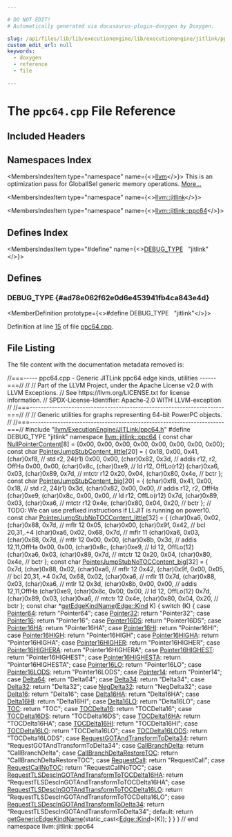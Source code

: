 ```yaml
---

# DO NOT EDIT!
# Automatically generated via docusaurus-plugin-doxygen by Doxygen.

slug: /api/files/lib/lib/executionengine/lib/executionengine/jitlink/ppc64-cpp
custom_edit_url: null
keywords:
  - doxygen
  - reference
  - file

---
```





# The `ppc64.cpp` File Reference

<DoxygenPage pluginConfig={pluginConfig}>



## Included Headers

<IncludesList>
<IncludesListItem
  filePath="llvm/ExecutionEngine/JITLink/ppc64.h"
  permalink="/docs/api/files/include/include/llvm/include/llvm/executionengine/include/llvm/executionengine/jitlink/ppc64-h"
  isLocal="true" />
</IncludesList>

## Namespaces Index

<MembersIndex>

<MembersIndexItem
  type="namespace"
  name={<><a href="/docs/api/namespaces/llvm">llvm</a></>}>
This is an optimization pass for GlobalISel generic memory operations. <a href="/docs/api/namespaces/llvm/#details">More...</a>
</MembersIndexItem>

<MembersIndexItem
  type="namespace"
  name={<><a href="/docs/api/namespaces/llvm/jitlink">llvm::jitlink</a></>}>
</MembersIndexItem>

<MembersIndexItem
  type="namespace"
  name={<><a href="/docs/api/namespaces/llvm/jitlink/ppc64">llvm::jitlink::ppc64</a></>}>
</MembersIndexItem>

</MembersIndex>

## Defines Index

<MembersIndex>

<MembersIndexItem
  type="#define"
  name={<><a href="#ad78e062f62e0d6e453941fb4ca843e4d">DEBUG&#95;TYPE</a>&nbsp;&nbsp;&nbsp;&quot;jitlink&quot;</>}>
</MembersIndexItem>

</MembersIndex>


<SectionDefinition>

## Defines

### DEBUG&#95;TYPE {#ad78e062f62e0d6e453941fb4ca843e4d}

<MemberDefinition
  prototype={<>#define DEBUG&#95;TYPE&nbsp;&nbsp;&nbsp;&quot;jitlink&quot;</>}>

Definition at line <a href="#l00015">15</a> of file <a href="/docs/api/files/lib/lib/executionengine/lib/executionengine/jitlink/ppc64-cpp">ppc64.cpp</a>.
</MemberDefinition>

</SectionDefinition>

## File Listing

The file content with the documentation metadata removed is:

<ProgramListing>

<Link id="l00001" /><CodeLine lineNumber="1"><Highlight kind="comment">//===----- ppc64.cpp - Generic JITLink ppc64 edge kinds, utilities ------===//</Highlight><Highlight kind="normal"></Highlight></CodeLine>
<Link id="l00002" /><CodeLine lineNumber="2"><Highlight kind="normal"></Highlight><Highlight kind="comment">//</Highlight><Highlight kind="normal"></Highlight></CodeLine>
<Link id="l00003" /><CodeLine lineNumber="3"><Highlight kind="normal"></Highlight><Highlight kind="comment">// Part of the LLVM Project, under the Apache License v2.0 with LLVM Exceptions.</Highlight><Highlight kind="normal"></Highlight></CodeLine>
<Link id="l00004" /><CodeLine lineNumber="4"><Highlight kind="normal"></Highlight><Highlight kind="comment">// See https://llvm.org/LICENSE.txt for license information.</Highlight><Highlight kind="normal"></Highlight></CodeLine>
<Link id="l00005" /><CodeLine lineNumber="5"><Highlight kind="normal"></Highlight><Highlight kind="comment">// SPDX-License-Identifier: Apache-2.0 WITH LLVM-exception</Highlight><Highlight kind="normal"></Highlight></CodeLine>
<Link id="l00006" /><CodeLine lineNumber="6"><Highlight kind="normal"></Highlight><Highlight kind="comment">//</Highlight><Highlight kind="normal"></Highlight></CodeLine>
<Link id="l00007" /><CodeLine lineNumber="7"><Highlight kind="normal"></Highlight><Highlight kind="comment">//===----------------------------------------------------------------------===//</Highlight><Highlight kind="normal"></Highlight></CodeLine>
<Link id="l00008" /><CodeLine lineNumber="8"><Highlight kind="normal"></Highlight><Highlight kind="comment">//</Highlight><Highlight kind="normal"></Highlight></CodeLine>
<Link id="l00009" /><CodeLine lineNumber="9"><Highlight kind="normal"></Highlight><Highlight kind="comment">// Generic utilities for graphs representing 64-bit PowerPC objects.</Highlight><Highlight kind="normal"></Highlight></CodeLine>
<Link id="l00010" /><CodeLine lineNumber="10"><Highlight kind="normal"></Highlight><Highlight kind="comment">//</Highlight><Highlight kind="normal"></Highlight></CodeLine>
<Link id="l00011" /><CodeLine lineNumber="11"><Highlight kind="normal"></Highlight><Highlight kind="comment">//===----------------------------------------------------------------------===//</Highlight><Highlight kind="normal"></Highlight></CodeLine>
<Link id="l00012" /><CodeLine lineNumber="12"><Highlight kind="normal"></Highlight></CodeLine>
<Link id="l00013" /><CodeLine lineNumber="13"><Highlight kind="normal"></Highlight><Highlight kind="preprocessor">#include &quot;<a href="/docs/api/files/include/include/llvm/include/llvm/executionengine/include/llvm/executionengine/jitlink/ppc64-h">llvm/ExecutionEngine/JITLink/ppc64.h</a>&quot;</Highlight><Highlight kind="normal"></Highlight></CodeLine>
<Link id="l00014" /><CodeLine lineNumber="14"><Highlight kind="normal"></Highlight></CodeLine>
<Link id="l00015" /><CodeLine lineNumber="15" lineLink="#ad78e062f62e0d6e453941fb4ca843e4d"><Highlight kind="normal"></Highlight><Highlight kind="preprocessor">#define DEBUG&#95;TYPE &quot;jitlink&quot;</Highlight><Highlight kind="normal"></Highlight></CodeLine>
<Link id="l00016" /><CodeLine lineNumber="16"><Highlight kind="normal"></Highlight></CodeLine>
<Link id="l00017" /><CodeLine lineNumber="17"><Highlight kind="normal"></Highlight><Highlight kind="keyword">namespace </Highlight><Highlight kind="normal"><a href="/docs/api/namespaces/llvm/jitlink/ppc64">llvm::jitlink::ppc64</a> &#123;</Highlight></CodeLine>
<Link id="l00018" /><CodeLine lineNumber="18"><Highlight kind="normal"></Highlight></CodeLine>
<Link id="l00019" /><CodeLine lineNumber="19" lineLink="/docs/api/namespaces/llvm/jitlink/ppc64/#a91d013b0f3408b60743d2745805183a2"><Highlight kind="normal"></Highlight><Highlight kind="keyword">const</Highlight><Highlight kind="normal"> </Highlight><Highlight kind="keywordtype">char</Highlight><Highlight kind="normal"> <a href="/docs/api/namespaces/llvm/jitlink/ppc64/#a91d013b0f3408b60743d2745805183a2">NullPointerContent</a>&#91;8&#93; = &#123;0x00, 0x00, 0x00, 0x00,</Highlight></CodeLine>
<Link id="l00020" /><CodeLine lineNumber="20"><Highlight kind="normal">                                    0x00, 0x00, 0x00, 0x00&#125;;</Highlight></CodeLine>
<Link id="l00021" /><CodeLine lineNumber="21"><Highlight kind="normal"></Highlight></CodeLine>
<Link id="l00022" /><CodeLine lineNumber="22" lineLink="/docs/api/namespaces/llvm/jitlink/ppc64/#a65c9344825e3374055c1aa2c37a9d215"><Highlight kind="normal"></Highlight><Highlight kind="keyword">const</Highlight><Highlight kind="normal"> </Highlight><Highlight kind="keywordtype">char</Highlight><Highlight kind="normal"> <a href="/docs/api/namespaces/llvm/jitlink/ppc64/#a65c9344825e3374055c1aa2c37a9d215">PointerJumpStubContent&#95;little</a>&#91;20&#93; = &#123;</Highlight></CodeLine>
<Link id="l00023" /><CodeLine lineNumber="23"><Highlight kind="normal">    0x18,       0x00, 0x41,       (char)0xf8, </Highlight><Highlight kind="comment">// std r2, 24(r1)</Highlight><Highlight kind="normal"></Highlight></CodeLine>
<Link id="l00024" /><CodeLine lineNumber="24"><Highlight kind="normal">    0x00,       0x00, (</Highlight><Highlight kind="keywordtype">char</Highlight><Highlight kind="normal">)0x82, 0x3d,       </Highlight><Highlight kind="comment">// addis r12, r2, OffHa</Highlight><Highlight kind="normal"></Highlight></CodeLine>
<Link id="l00025" /><CodeLine lineNumber="25"><Highlight kind="normal">    0x00,       0x00, (char)0x8c, (</Highlight><Highlight kind="keywordtype">char</Highlight><Highlight kind="normal">)0xe9, </Highlight><Highlight kind="comment">// ld r12, OffLo(r12)</Highlight><Highlight kind="normal"></Highlight></CodeLine>
<Link id="l00026" /><CodeLine lineNumber="26"><Highlight kind="normal">    (char)0xa6, 0x03, (</Highlight><Highlight kind="keywordtype">char</Highlight><Highlight kind="normal">)0x89, 0x7d,       </Highlight><Highlight kind="comment">// mtctr r12</Highlight><Highlight kind="normal"></Highlight></CodeLine>
<Link id="l00027" /><CodeLine lineNumber="27"><Highlight kind="normal">    0x20,       0x04, (char)0x80, 0x4e,       </Highlight><Highlight kind="comment">// bctr</Highlight><Highlight kind="normal"></Highlight></CodeLine>
<Link id="l00028" /><CodeLine lineNumber="28"><Highlight kind="normal">&#125;;</Highlight></CodeLine>
<Link id="l00029" /><CodeLine lineNumber="29"><Highlight kind="normal"></Highlight></CodeLine>
<Link id="l00030" /><CodeLine lineNumber="30" lineLink="/docs/api/namespaces/llvm/jitlink/ppc64/#a6ca7d2cf36e95f28dad5821a6ced5c65"><Highlight kind="normal"></Highlight><Highlight kind="keyword">const</Highlight><Highlight kind="normal"> </Highlight><Highlight kind="keywordtype">char</Highlight><Highlight kind="normal"> <a href="/docs/api/namespaces/llvm/jitlink/ppc64/#a6ca7d2cf36e95f28dad5821a6ced5c65">PointerJumpStubContent&#95;big</a>&#91;20&#93; = &#123;</Highlight></CodeLine>
<Link id="l00031" /><CodeLine lineNumber="31"><Highlight kind="normal">    (char)0xf8, 0x41,       0x00, 0x18,       </Highlight><Highlight kind="comment">// std r2, 24(r1)</Highlight><Highlight kind="normal"></Highlight></CodeLine>
<Link id="l00032" /><CodeLine lineNumber="32"><Highlight kind="normal">    0x3d,       (</Highlight><Highlight kind="keywordtype">char</Highlight><Highlight kind="normal">)0x82, 0x00, 0x00,       </Highlight><Highlight kind="comment">// addis r12, r2, OffHa</Highlight><Highlight kind="normal"></Highlight></CodeLine>
<Link id="l00033" /><CodeLine lineNumber="33"><Highlight kind="normal">    (char)0xe9, (</Highlight><Highlight kind="keywordtype">char</Highlight><Highlight kind="normal">)0x8c, 0x00, 0x00,       </Highlight><Highlight kind="comment">// ld r12, OffLo(r12)</Highlight><Highlight kind="normal"></Highlight></CodeLine>
<Link id="l00034" /><CodeLine lineNumber="34"><Highlight kind="normal">    0x7d,       (char)0x89, 0x03, (</Highlight><Highlight kind="keywordtype">char</Highlight><Highlight kind="normal">)0xa6, </Highlight><Highlight kind="comment">// mtctr r12</Highlight><Highlight kind="normal"></Highlight></CodeLine>
<Link id="l00035" /><CodeLine lineNumber="35"><Highlight kind="normal">    0x4e,       (char)0x80, 0x04, 0x20,       </Highlight><Highlight kind="comment">// bctr</Highlight><Highlight kind="normal"></Highlight></CodeLine>
<Link id="l00036" /><CodeLine lineNumber="36"><Highlight kind="normal">&#125;;</Highlight></CodeLine>
<Link id="l00037" /><CodeLine lineNumber="37"><Highlight kind="normal"></Highlight></CodeLine>
<Link id="l00038" /><CodeLine lineNumber="38"><Highlight kind="normal"></Highlight><Highlight kind="comment">// TODO: We can use prefixed instructions if LLJIT is running on power10.</Highlight><Highlight kind="normal"></Highlight></CodeLine>
<Link id="l00039" /><CodeLine lineNumber="39" lineLink="/docs/api/namespaces/llvm/jitlink/ppc64/#a935c849316d2a5f519f6a895003682d9"><Highlight kind="normal"></Highlight><Highlight kind="keyword">const</Highlight><Highlight kind="normal"> </Highlight><Highlight kind="keywordtype">char</Highlight><Highlight kind="normal"> <a href="/docs/api/namespaces/llvm/jitlink/ppc64/#a935c849316d2a5f519f6a895003682d9">PointerJumpStubNoTOCContent&#95;little</a>&#91;32&#93; = &#123;</Highlight></CodeLine>
<Link id="l00040" /><CodeLine lineNumber="40"><Highlight kind="normal">    (char)0xa6, 0x02,       (</Highlight><Highlight kind="keywordtype">char</Highlight><Highlight kind="normal">)0x88, 0x7d,       </Highlight><Highlight kind="comment">// mflr 12</Highlight><Highlight kind="normal"></Highlight></CodeLine>
<Link id="l00041" /><CodeLine lineNumber="41"><Highlight kind="normal">    0x05,       (char)0x00, (</Highlight><Highlight kind="keywordtype">char</Highlight><Highlight kind="normal">)0x9f, 0x42,       </Highlight><Highlight kind="comment">// bcl 20,31,.+4</Highlight><Highlight kind="normal"></Highlight></CodeLine>
<Link id="l00042" /><CodeLine lineNumber="42"><Highlight kind="normal">    (char)0xa6, 0x02,       0x68,       0x7d,       </Highlight><Highlight kind="comment">// mflr 11</Highlight><Highlight kind="normal"></Highlight></CodeLine>
<Link id="l00043" /><CodeLine lineNumber="43"><Highlight kind="normal">    (</Highlight><Highlight kind="keywordtype">char</Highlight><Highlight kind="normal">)0xa6, 0x03,       (char)0x88, 0x7d,       </Highlight><Highlight kind="comment">// mtlr 12</Highlight><Highlight kind="normal"></Highlight></CodeLine>
<Link id="l00044" /><CodeLine lineNumber="44"><Highlight kind="normal">    0x00,       0x00,       (</Highlight><Highlight kind="keywordtype">char</Highlight><Highlight kind="normal">)0x8b, 0x3d,       </Highlight><Highlight kind="comment">// addis 12,11,OffHa</Highlight><Highlight kind="normal"></Highlight></CodeLine>
<Link id="l00045" /><CodeLine lineNumber="45"><Highlight kind="normal">    0x00,       0x00,       (char)0x8c, (</Highlight><Highlight kind="keywordtype">char</Highlight><Highlight kind="normal">)0xe9, </Highlight><Highlight kind="comment">// ld 12, OffLo(12)</Highlight><Highlight kind="normal"></Highlight></CodeLine>
<Link id="l00046" /><CodeLine lineNumber="46"><Highlight kind="normal">    (char)0xa6, 0x03,       (</Highlight><Highlight kind="keywordtype">char</Highlight><Highlight kind="normal">)0x89, 0x7d,       </Highlight><Highlight kind="comment">// mtctr 12</Highlight><Highlight kind="normal"></Highlight></CodeLine>
<Link id="l00047" /><CodeLine lineNumber="47"><Highlight kind="normal">    0x20,       0x04,       (char)0x80, 0x4e,       </Highlight><Highlight kind="comment">// bctr</Highlight><Highlight kind="normal"></Highlight></CodeLine>
<Link id="l00048" /><CodeLine lineNumber="48"><Highlight kind="normal">&#125;;</Highlight></CodeLine>
<Link id="l00049" /><CodeLine lineNumber="49"><Highlight kind="normal"></Highlight></CodeLine>
<Link id="l00050" /><CodeLine lineNumber="50" lineLink="/docs/api/namespaces/llvm/jitlink/ppc64/#a30f712e85ea0e1addd169a2c6808d21e"><Highlight kind="normal"></Highlight><Highlight kind="keyword">const</Highlight><Highlight kind="normal"> </Highlight><Highlight kind="keywordtype">char</Highlight><Highlight kind="normal"> <a href="/docs/api/namespaces/llvm/jitlink/ppc64/#a30f712e85ea0e1addd169a2c6808d21e">PointerJumpStubNoTOCContent&#95;big</a>&#91;32&#93; = &#123;</Highlight></CodeLine>
<Link id="l00051" /><CodeLine lineNumber="51"><Highlight kind="normal">    0x7d,       (char)0x88, 0x02, (</Highlight><Highlight kind="keywordtype">char</Highlight><Highlight kind="normal">)0xa6, </Highlight><Highlight kind="comment">// mflr 12</Highlight><Highlight kind="normal"></Highlight></CodeLine>
<Link id="l00052" /><CodeLine lineNumber="52"><Highlight kind="normal">    0x42,       (char)0x9f, 0x00, 0x05,       </Highlight><Highlight kind="comment">// bcl 20,31,.+4</Highlight><Highlight kind="normal"></Highlight></CodeLine>
<Link id="l00053" /><CodeLine lineNumber="53"><Highlight kind="normal">    0x7d,       0x68,       0x02, (</Highlight><Highlight kind="keywordtype">char</Highlight><Highlight kind="normal">)0xa6, </Highlight><Highlight kind="comment">// mflr 11</Highlight><Highlight kind="normal"></Highlight></CodeLine>
<Link id="l00054" /><CodeLine lineNumber="54"><Highlight kind="normal">    0x7d,       (char)0x88, 0x03, (</Highlight><Highlight kind="keywordtype">char</Highlight><Highlight kind="normal">)0xa6, </Highlight><Highlight kind="comment">// mtlr 12</Highlight><Highlight kind="normal"></Highlight></CodeLine>
<Link id="l00055" /><CodeLine lineNumber="55"><Highlight kind="normal">    0x3d,       (char)0x8b, 0x00, 0x00,       </Highlight><Highlight kind="comment">// addis 12,11,OffHa</Highlight><Highlight kind="normal"></Highlight></CodeLine>
<Link id="l00056" /><CodeLine lineNumber="56"><Highlight kind="normal">    (</Highlight><Highlight kind="keywordtype">char</Highlight><Highlight kind="normal">)0xe9, (char)0x8c, 0x00, 0x00,       </Highlight><Highlight kind="comment">// ld 12, OffLo(12)</Highlight><Highlight kind="normal"></Highlight></CodeLine>
<Link id="l00057" /><CodeLine lineNumber="57"><Highlight kind="normal">    0x7d,       (</Highlight><Highlight kind="keywordtype">char</Highlight><Highlight kind="normal">)0x89, 0x03, (char)0xa6, </Highlight><Highlight kind="comment">// mtctr 12</Highlight><Highlight kind="normal"></Highlight></CodeLine>
<Link id="l00058" /><CodeLine lineNumber="58"><Highlight kind="normal">    0x4e,       (</Highlight><Highlight kind="keywordtype">char</Highlight><Highlight kind="normal">)0x80, 0x04, 0x20,       </Highlight><Highlight kind="comment">// bctr</Highlight><Highlight kind="normal"></Highlight></CodeLine>
<Link id="l00059" /><CodeLine lineNumber="59"><Highlight kind="normal">&#125;;</Highlight></CodeLine>
<Link id="l00060" /><CodeLine lineNumber="60"><Highlight kind="normal"></Highlight></CodeLine>
<Link id="l00061" /><CodeLine lineNumber="61" lineLink="/docs/api/namespaces/llvm/jitlink/ppc64/#ad7b4e81f6af068dca6146fc28dc7798c"><Highlight kind="normal"></Highlight><Highlight kind="keyword">const</Highlight><Highlight kind="normal"> </Highlight><Highlight kind="keywordtype">char</Highlight><Highlight kind="normal"> &#42;<a href="/docs/api/namespaces/llvm/jitlink/ppc64/#ad7b4e81f6af068dca6146fc28dc7798c">getEdgeKindName</a>(<a href="/docs/api/classes/llvm/jitlink/edge/#af18145da213e6c4033b368d657e80baa">Edge::Kind</a> K) &#123;</Highlight></CodeLine>
<Link id="l00062" /><CodeLine lineNumber="62"><Highlight kind="normal">  </Highlight><Highlight kind="keywordflow">switch</Highlight><Highlight kind="normal"> (K) &#123;</Highlight></CodeLine>
<Link id="l00063" /><CodeLine lineNumber="63"><Highlight kind="normal">  </Highlight><Highlight kind="keywordflow">case</Highlight><Highlight kind="normal"> <a href="/docs/api/namespaces/llvm/jitlink/ppc64/#a62e5186b5b7eee2c22dd5735802711d8a35104bd2d350c94d154842e63096099c">Pointer64</a>:</Highlight></CodeLine>
<Link id="l00064" /><CodeLine lineNumber="64"><Highlight kind="normal">    </Highlight><Highlight kind="keywordflow">return</Highlight><Highlight kind="normal"> </Highlight><Highlight kind="stringliteral">&quot;Pointer64&quot;</Highlight><Highlight kind="normal">;</Highlight></CodeLine>
<Link id="l00065" /><CodeLine lineNumber="65"><Highlight kind="normal">  </Highlight><Highlight kind="keywordflow">case</Highlight><Highlight kind="normal"> <a href="/docs/api/namespaces/llvm/jitlink/ppc64/#a62e5186b5b7eee2c22dd5735802711d8a551e5ee00d86159689c751384e0874b4">Pointer32</a>:</Highlight></CodeLine>
<Link id="l00066" /><CodeLine lineNumber="66"><Highlight kind="normal">    </Highlight><Highlight kind="keywordflow">return</Highlight><Highlight kind="normal"> </Highlight><Highlight kind="stringliteral">&quot;Pointer32&quot;</Highlight><Highlight kind="normal">;</Highlight></CodeLine>
<Link id="l00067" /><CodeLine lineNumber="67"><Highlight kind="normal">  </Highlight><Highlight kind="keywordflow">case</Highlight><Highlight kind="normal"> <a href="/docs/api/namespaces/llvm/jitlink/ppc64/#a62e5186b5b7eee2c22dd5735802711d8aceeb19fca5512a7bac0edb124d677750">Pointer16</a>:</Highlight></CodeLine>
<Link id="l00068" /><CodeLine lineNumber="68"><Highlight kind="normal">    </Highlight><Highlight kind="keywordflow">return</Highlight><Highlight kind="normal"> </Highlight><Highlight kind="stringliteral">&quot;Pointer16&quot;</Highlight><Highlight kind="normal">;</Highlight></CodeLine>
<Link id="l00069" /><CodeLine lineNumber="69"><Highlight kind="normal">  </Highlight><Highlight kind="keywordflow">case</Highlight><Highlight kind="normal"> <a href="/docs/api/namespaces/llvm/jitlink/ppc64/#a62e5186b5b7eee2c22dd5735802711d8a8f5996ed66d0d92daf46f2fbcd810d9d">Pointer16DS</a>:</Highlight></CodeLine>
<Link id="l00070" /><CodeLine lineNumber="70"><Highlight kind="normal">    </Highlight><Highlight kind="keywordflow">return</Highlight><Highlight kind="normal"> </Highlight><Highlight kind="stringliteral">&quot;Pointer16DS&quot;</Highlight><Highlight kind="normal">;</Highlight></CodeLine>
<Link id="l00071" /><CodeLine lineNumber="71"><Highlight kind="normal">  </Highlight><Highlight kind="keywordflow">case</Highlight><Highlight kind="normal"> <a href="/docs/api/namespaces/llvm/jitlink/ppc64/#a62e5186b5b7eee2c22dd5735802711d8a194531e549577b0a60dfcde0ee7ba465">Pointer16HA</a>:</Highlight></CodeLine>
<Link id="l00072" /><CodeLine lineNumber="72"><Highlight kind="normal">    </Highlight><Highlight kind="keywordflow">return</Highlight><Highlight kind="normal"> </Highlight><Highlight kind="stringliteral">&quot;Pointer16HA&quot;</Highlight><Highlight kind="normal">;</Highlight></CodeLine>
<Link id="l00073" /><CodeLine lineNumber="73"><Highlight kind="normal">  </Highlight><Highlight kind="keywordflow">case</Highlight><Highlight kind="normal"> <a href="/docs/api/namespaces/llvm/jitlink/ppc64/#a62e5186b5b7eee2c22dd5735802711d8a76cb12acd953fa95131b4471830dcf63">Pointer16HI</a>:</Highlight></CodeLine>
<Link id="l00074" /><CodeLine lineNumber="74"><Highlight kind="normal">    </Highlight><Highlight kind="keywordflow">return</Highlight><Highlight kind="normal"> </Highlight><Highlight kind="stringliteral">&quot;Pointer16HI&quot;</Highlight><Highlight kind="normal">;</Highlight></CodeLine>
<Link id="l00075" /><CodeLine lineNumber="75"><Highlight kind="normal">  </Highlight><Highlight kind="keywordflow">case</Highlight><Highlight kind="normal"> <a href="/docs/api/namespaces/llvm/jitlink/ppc64/#a62e5186b5b7eee2c22dd5735802711d8a70d7af46f4e6ae2b676950db87b87927">Pointer16HIGH</a>:</Highlight></CodeLine>
<Link id="l00076" /><CodeLine lineNumber="76"><Highlight kind="normal">    </Highlight><Highlight kind="keywordflow">return</Highlight><Highlight kind="normal"> </Highlight><Highlight kind="stringliteral">&quot;Pointer16HIGH&quot;</Highlight><Highlight kind="normal">;</Highlight></CodeLine>
<Link id="l00077" /><CodeLine lineNumber="77"><Highlight kind="normal">  </Highlight><Highlight kind="keywordflow">case</Highlight><Highlight kind="normal"> <a href="/docs/api/namespaces/llvm/jitlink/ppc64/#a62e5186b5b7eee2c22dd5735802711d8ac6064856e55e6f9e0ff9b3fd1fed57fa">Pointer16HIGHA</a>:</Highlight></CodeLine>
<Link id="l00078" /><CodeLine lineNumber="78"><Highlight kind="normal">    </Highlight><Highlight kind="keywordflow">return</Highlight><Highlight kind="normal"> </Highlight><Highlight kind="stringliteral">&quot;Pointer16HIGHA&quot;</Highlight><Highlight kind="normal">;</Highlight></CodeLine>
<Link id="l00079" /><CodeLine lineNumber="79"><Highlight kind="normal">  </Highlight><Highlight kind="keywordflow">case</Highlight><Highlight kind="normal"> <a href="/docs/api/namespaces/llvm/jitlink/ppc64/#a62e5186b5b7eee2c22dd5735802711d8a2c9f1b52b5ccfe7f34adb6e923687983">Pointer16HIGHER</a>:</Highlight></CodeLine>
<Link id="l00080" /><CodeLine lineNumber="80"><Highlight kind="normal">    </Highlight><Highlight kind="keywordflow">return</Highlight><Highlight kind="normal"> </Highlight><Highlight kind="stringliteral">&quot;Pointer16HIGHER&quot;</Highlight><Highlight kind="normal">;</Highlight></CodeLine>
<Link id="l00081" /><CodeLine lineNumber="81"><Highlight kind="normal">  </Highlight><Highlight kind="keywordflow">case</Highlight><Highlight kind="normal"> <a href="/docs/api/namespaces/llvm/jitlink/ppc64/#a62e5186b5b7eee2c22dd5735802711d8a772ad43e2c0d77f207102325ee4680bb">Pointer16HIGHERA</a>:</Highlight></CodeLine>
<Link id="l00082" /><CodeLine lineNumber="82"><Highlight kind="normal">    </Highlight><Highlight kind="keywordflow">return</Highlight><Highlight kind="normal"> </Highlight><Highlight kind="stringliteral">&quot;Pointer16HIGHERA&quot;</Highlight><Highlight kind="normal">;</Highlight></CodeLine>
<Link id="l00083" /><CodeLine lineNumber="83"><Highlight kind="normal">  </Highlight><Highlight kind="keywordflow">case</Highlight><Highlight kind="normal"> <a href="/docs/api/namespaces/llvm/jitlink/ppc64/#a62e5186b5b7eee2c22dd5735802711d8ae8ee95c893ebc6351b6c33738b48ff48">Pointer16HIGHEST</a>:</Highlight></CodeLine>
<Link id="l00084" /><CodeLine lineNumber="84"><Highlight kind="normal">    </Highlight><Highlight kind="keywordflow">return</Highlight><Highlight kind="normal"> </Highlight><Highlight kind="stringliteral">&quot;Pointer16HIGHEST&quot;</Highlight><Highlight kind="normal">;</Highlight></CodeLine>
<Link id="l00085" /><CodeLine lineNumber="85"><Highlight kind="normal">  </Highlight><Highlight kind="keywordflow">case</Highlight><Highlight kind="normal"> <a href="/docs/api/namespaces/llvm/jitlink/ppc64/#a62e5186b5b7eee2c22dd5735802711d8a9656b2b0a80db7f69fdaa2ca318dd1ed">Pointer16HIGHESTA</a>:</Highlight></CodeLine>
<Link id="l00086" /><CodeLine lineNumber="86"><Highlight kind="normal">    </Highlight><Highlight kind="keywordflow">return</Highlight><Highlight kind="normal"> </Highlight><Highlight kind="stringliteral">&quot;Pointer16HIGHESTA&quot;</Highlight><Highlight kind="normal">;</Highlight></CodeLine>
<Link id="l00087" /><CodeLine lineNumber="87"><Highlight kind="normal">  </Highlight><Highlight kind="keywordflow">case</Highlight><Highlight kind="normal"> <a href="/docs/api/namespaces/llvm/jitlink/ppc64/#a62e5186b5b7eee2c22dd5735802711d8aaca9eac93e67b54778b4a6056e6f3282">Pointer16LO</a>:</Highlight></CodeLine>
<Link id="l00088" /><CodeLine lineNumber="88"><Highlight kind="normal">    </Highlight><Highlight kind="keywordflow">return</Highlight><Highlight kind="normal"> </Highlight><Highlight kind="stringliteral">&quot;Pointer16LO&quot;</Highlight><Highlight kind="normal">;</Highlight></CodeLine>
<Link id="l00089" /><CodeLine lineNumber="89"><Highlight kind="normal">  </Highlight><Highlight kind="keywordflow">case</Highlight><Highlight kind="normal"> <a href="/docs/api/namespaces/llvm/jitlink/ppc64/#a62e5186b5b7eee2c22dd5735802711d8a225a688021e96cd255bc56385b59b601">Pointer16LODS</a>:</Highlight></CodeLine>
<Link id="l00090" /><CodeLine lineNumber="90"><Highlight kind="normal">    </Highlight><Highlight kind="keywordflow">return</Highlight><Highlight kind="normal"> </Highlight><Highlight kind="stringliteral">&quot;Pointer16LODS&quot;</Highlight><Highlight kind="normal">;</Highlight></CodeLine>
<Link id="l00091" /><CodeLine lineNumber="91"><Highlight kind="normal">  </Highlight><Highlight kind="keywordflow">case</Highlight><Highlight kind="normal"> <a href="/docs/api/namespaces/llvm/jitlink/ppc64/#a62e5186b5b7eee2c22dd5735802711d8af0c13241ad3d51030689f69aa6b3e880">Pointer14</a>:</Highlight></CodeLine>
<Link id="l00092" /><CodeLine lineNumber="92"><Highlight kind="normal">    </Highlight><Highlight kind="keywordflow">return</Highlight><Highlight kind="normal"> </Highlight><Highlight kind="stringliteral">&quot;Pointer14&quot;</Highlight><Highlight kind="normal">;</Highlight></CodeLine>
<Link id="l00093" /><CodeLine lineNumber="93"><Highlight kind="normal">  </Highlight><Highlight kind="keywordflow">case</Highlight><Highlight kind="normal"> <a href="/docs/api/namespaces/llvm/jitlink/ppc64/#a62e5186b5b7eee2c22dd5735802711d8a04a96d6936e50e40ca5d4f101fc130be">Delta64</a>:</Highlight></CodeLine>
<Link id="l00094" /><CodeLine lineNumber="94"><Highlight kind="normal">    </Highlight><Highlight kind="keywordflow">return</Highlight><Highlight kind="normal"> </Highlight><Highlight kind="stringliteral">&quot;Delta64&quot;</Highlight><Highlight kind="normal">;</Highlight></CodeLine>
<Link id="l00095" /><CodeLine lineNumber="95"><Highlight kind="normal">  </Highlight><Highlight kind="keywordflow">case</Highlight><Highlight kind="normal"> <a href="/docs/api/namespaces/llvm/jitlink/ppc64/#a62e5186b5b7eee2c22dd5735802711d8a208d06ad3405d944c445dd9cb4b876aa">Delta34</a>:</Highlight></CodeLine>
<Link id="l00096" /><CodeLine lineNumber="96"><Highlight kind="normal">    </Highlight><Highlight kind="keywordflow">return</Highlight><Highlight kind="normal"> </Highlight><Highlight kind="stringliteral">&quot;Delta34&quot;</Highlight><Highlight kind="normal">;</Highlight></CodeLine>
<Link id="l00097" /><CodeLine lineNumber="97"><Highlight kind="normal">  </Highlight><Highlight kind="keywordflow">case</Highlight><Highlight kind="normal"> <a href="/docs/api/namespaces/llvm/jitlink/ppc64/#a62e5186b5b7eee2c22dd5735802711d8aee4b6a1a62914c9ea1ae1f178f83e7ec">Delta32</a>:</Highlight></CodeLine>
<Link id="l00098" /><CodeLine lineNumber="98"><Highlight kind="normal">    </Highlight><Highlight kind="keywordflow">return</Highlight><Highlight kind="normal"> </Highlight><Highlight kind="stringliteral">&quot;Delta32&quot;</Highlight><Highlight kind="normal">;</Highlight></CodeLine>
<Link id="l00099" /><CodeLine lineNumber="99"><Highlight kind="normal">  </Highlight><Highlight kind="keywordflow">case</Highlight><Highlight kind="normal"> <a href="/docs/api/namespaces/llvm/jitlink/ppc64/#a62e5186b5b7eee2c22dd5735802711d8a860bed662bc02f169596d8a5141e3f80">NegDelta32</a>:</Highlight></CodeLine>
<Link id="l00100" /><CodeLine lineNumber="100"><Highlight kind="normal">    </Highlight><Highlight kind="keywordflow">return</Highlight><Highlight kind="normal"> </Highlight><Highlight kind="stringliteral">&quot;NegDelta32&quot;</Highlight><Highlight kind="normal">;</Highlight></CodeLine>
<Link id="l00101" /><CodeLine lineNumber="101"><Highlight kind="normal">  </Highlight><Highlight kind="keywordflow">case</Highlight><Highlight kind="normal"> <a href="/docs/api/namespaces/llvm/jitlink/ppc64/#a62e5186b5b7eee2c22dd5735802711d8a5f85bdc567e9b6b38963eca9237ae400">Delta16</a>:</Highlight></CodeLine>
<Link id="l00102" /><CodeLine lineNumber="102"><Highlight kind="normal">    </Highlight><Highlight kind="keywordflow">return</Highlight><Highlight kind="normal"> </Highlight><Highlight kind="stringliteral">&quot;Delta16&quot;</Highlight><Highlight kind="normal">;</Highlight></CodeLine>
<Link id="l00103" /><CodeLine lineNumber="103"><Highlight kind="normal">  </Highlight><Highlight kind="keywordflow">case</Highlight><Highlight kind="normal"> <a href="/docs/api/namespaces/llvm/jitlink/ppc64/#a62e5186b5b7eee2c22dd5735802711d8abbda2820184655cc00350aebe61880da">Delta16HA</a>:</Highlight></CodeLine>
<Link id="l00104" /><CodeLine lineNumber="104"><Highlight kind="normal">    </Highlight><Highlight kind="keywordflow">return</Highlight><Highlight kind="normal"> </Highlight><Highlight kind="stringliteral">&quot;Delta16HA&quot;</Highlight><Highlight kind="normal">;</Highlight></CodeLine>
<Link id="l00105" /><CodeLine lineNumber="105"><Highlight kind="normal">  </Highlight><Highlight kind="keywordflow">case</Highlight><Highlight kind="normal"> <a href="/docs/api/namespaces/llvm/jitlink/ppc64/#a62e5186b5b7eee2c22dd5735802711d8a8cbcf10b41068ab29122ef0108fcb5bd">Delta16HI</a>:</Highlight></CodeLine>
<Link id="l00106" /><CodeLine lineNumber="106"><Highlight kind="normal">    </Highlight><Highlight kind="keywordflow">return</Highlight><Highlight kind="normal"> </Highlight><Highlight kind="stringliteral">&quot;Delta16HI&quot;</Highlight><Highlight kind="normal">;</Highlight></CodeLine>
<Link id="l00107" /><CodeLine lineNumber="107"><Highlight kind="normal">  </Highlight><Highlight kind="keywordflow">case</Highlight><Highlight kind="normal"> <a href="/docs/api/namespaces/llvm/jitlink/ppc64/#a62e5186b5b7eee2c22dd5735802711d8ae227773b26af6f85b016098e383dccbd">Delta16LO</a>:</Highlight></CodeLine>
<Link id="l00108" /><CodeLine lineNumber="108"><Highlight kind="normal">    </Highlight><Highlight kind="keywordflow">return</Highlight><Highlight kind="normal"> </Highlight><Highlight kind="stringliteral">&quot;Delta16LO&quot;</Highlight><Highlight kind="normal">;</Highlight></CodeLine>
<Link id="l00109" /><CodeLine lineNumber="109"><Highlight kind="normal">  </Highlight><Highlight kind="keywordflow">case</Highlight><Highlight kind="normal"> <a href="/docs/api/namespaces/llvm/jitlink/ppc64/#a62e5186b5b7eee2c22dd5735802711d8aa4e4e080965998564544a54e6c728978">TOC</a>:</Highlight></CodeLine>
<Link id="l00110" /><CodeLine lineNumber="110"><Highlight kind="normal">    </Highlight><Highlight kind="keywordflow">return</Highlight><Highlight kind="normal"> </Highlight><Highlight kind="stringliteral">&quot;TOC&quot;</Highlight><Highlight kind="normal">;</Highlight></CodeLine>
<Link id="l00111" /><CodeLine lineNumber="111"><Highlight kind="normal">  </Highlight><Highlight kind="keywordflow">case</Highlight><Highlight kind="normal"> <a href="/docs/api/namespaces/llvm/jitlink/ppc64/#a62e5186b5b7eee2c22dd5735802711d8a8a7a362088847a5e0059b58af40a76cd">TOCDelta16</a>:</Highlight></CodeLine>
<Link id="l00112" /><CodeLine lineNumber="112"><Highlight kind="normal">    </Highlight><Highlight kind="keywordflow">return</Highlight><Highlight kind="normal"> </Highlight><Highlight kind="stringliteral">&quot;TOCDelta16&quot;</Highlight><Highlight kind="normal">;</Highlight></CodeLine>
<Link id="l00113" /><CodeLine lineNumber="113"><Highlight kind="normal">  </Highlight><Highlight kind="keywordflow">case</Highlight><Highlight kind="normal"> <a href="/docs/api/namespaces/llvm/jitlink/ppc64/#a62e5186b5b7eee2c22dd5735802711d8a3ca4cb6a48fe17c9863ea50a2ae5c33b">TOCDelta16DS</a>:</Highlight></CodeLine>
<Link id="l00114" /><CodeLine lineNumber="114"><Highlight kind="normal">    </Highlight><Highlight kind="keywordflow">return</Highlight><Highlight kind="normal"> </Highlight><Highlight kind="stringliteral">&quot;TOCDelta16DS&quot;</Highlight><Highlight kind="normal">;</Highlight></CodeLine>
<Link id="l00115" /><CodeLine lineNumber="115"><Highlight kind="normal">  </Highlight><Highlight kind="keywordflow">case</Highlight><Highlight kind="normal"> <a href="/docs/api/namespaces/llvm/jitlink/ppc64/#a62e5186b5b7eee2c22dd5735802711d8a49e40be62398c90fc457740b224662b3">TOCDelta16HA</a>:</Highlight></CodeLine>
<Link id="l00116" /><CodeLine lineNumber="116"><Highlight kind="normal">    </Highlight><Highlight kind="keywordflow">return</Highlight><Highlight kind="normal"> </Highlight><Highlight kind="stringliteral">&quot;TOCDelta16HA&quot;</Highlight><Highlight kind="normal">;</Highlight></CodeLine>
<Link id="l00117" /><CodeLine lineNumber="117"><Highlight kind="normal">  </Highlight><Highlight kind="keywordflow">case</Highlight><Highlight kind="normal"> <a href="/docs/api/namespaces/llvm/jitlink/ppc64/#a62e5186b5b7eee2c22dd5735802711d8a2e9e9771983fb7a73a196e34ffe971b4">TOCDelta16HI</a>:</Highlight></CodeLine>
<Link id="l00118" /><CodeLine lineNumber="118"><Highlight kind="normal">    </Highlight><Highlight kind="keywordflow">return</Highlight><Highlight kind="normal"> </Highlight><Highlight kind="stringliteral">&quot;TOCDelta16HI&quot;</Highlight><Highlight kind="normal">;</Highlight></CodeLine>
<Link id="l00119" /><CodeLine lineNumber="119"><Highlight kind="normal">  </Highlight><Highlight kind="keywordflow">case</Highlight><Highlight kind="normal"> <a href="/docs/api/namespaces/llvm/jitlink/ppc64/#a62e5186b5b7eee2c22dd5735802711d8ac0f8ae47549b69efe5d94a7c7d242d3f">TOCDelta16LO</a>:</Highlight></CodeLine>
<Link id="l00120" /><CodeLine lineNumber="120"><Highlight kind="normal">    </Highlight><Highlight kind="keywordflow">return</Highlight><Highlight kind="normal"> </Highlight><Highlight kind="stringliteral">&quot;TOCDelta16LO&quot;</Highlight><Highlight kind="normal">;</Highlight></CodeLine>
<Link id="l00121" /><CodeLine lineNumber="121"><Highlight kind="normal">  </Highlight><Highlight kind="keywordflow">case</Highlight><Highlight kind="normal"> <a href="/docs/api/namespaces/llvm/jitlink/ppc64/#a62e5186b5b7eee2c22dd5735802711d8a6fec2953052b733a1b502bf262ce6cb9">TOCDelta16LODS</a>:</Highlight></CodeLine>
<Link id="l00122" /><CodeLine lineNumber="122"><Highlight kind="normal">    </Highlight><Highlight kind="keywordflow">return</Highlight><Highlight kind="normal"> </Highlight><Highlight kind="stringliteral">&quot;TOCDelta16LODS&quot;</Highlight><Highlight kind="normal">;</Highlight></CodeLine>
<Link id="l00123" /><CodeLine lineNumber="123"><Highlight kind="normal">  </Highlight><Highlight kind="keywordflow">case</Highlight><Highlight kind="normal"> <a href="/docs/api/namespaces/llvm/jitlink/ppc64/#a62e5186b5b7eee2c22dd5735802711d8aa84f7972c0a12e1bf6aa019b58256350">RequestGOTAndTransformToDelta34</a>:</Highlight></CodeLine>
<Link id="l00124" /><CodeLine lineNumber="124"><Highlight kind="normal">    </Highlight><Highlight kind="keywordflow">return</Highlight><Highlight kind="normal"> </Highlight><Highlight kind="stringliteral">&quot;RequestGOTAndTransformToDelta34&quot;</Highlight><Highlight kind="normal">;</Highlight></CodeLine>
<Link id="l00125" /><CodeLine lineNumber="125"><Highlight kind="normal">  </Highlight><Highlight kind="keywordflow">case</Highlight><Highlight kind="normal"> <a href="/docs/api/namespaces/llvm/jitlink/ppc64/#a62e5186b5b7eee2c22dd5735802711d8a780cf19d32608305f3ff9f6bc608fc5e">CallBranchDelta</a>:</Highlight></CodeLine>
<Link id="l00126" /><CodeLine lineNumber="126"><Highlight kind="normal">    </Highlight><Highlight kind="keywordflow">return</Highlight><Highlight kind="normal"> </Highlight><Highlight kind="stringliteral">&quot;CallBranchDelta&quot;</Highlight><Highlight kind="normal">;</Highlight></CodeLine>
<Link id="l00127" /><CodeLine lineNumber="127"><Highlight kind="normal">  </Highlight><Highlight kind="keywordflow">case</Highlight><Highlight kind="normal"> <a href="/docs/api/namespaces/llvm/jitlink/ppc64/#a62e5186b5b7eee2c22dd5735802711d8a9d234b4c87550cd262b57c5ce985bcd2">CallBranchDeltaRestoreTOC</a>:</Highlight></CodeLine>
<Link id="l00128" /><CodeLine lineNumber="128"><Highlight kind="normal">    </Highlight><Highlight kind="keywordflow">return</Highlight><Highlight kind="normal"> </Highlight><Highlight kind="stringliteral">&quot;CallBranchDeltaRestoreTOC&quot;</Highlight><Highlight kind="normal">;</Highlight></CodeLine>
<Link id="l00129" /><CodeLine lineNumber="129"><Highlight kind="normal">  </Highlight><Highlight kind="keywordflow">case</Highlight><Highlight kind="normal"> <a href="/docs/api/namespaces/llvm/jitlink/ppc64/#a62e5186b5b7eee2c22dd5735802711d8a66cef4072aff701e2e6a9ad3fd97949c">RequestCall</a>:</Highlight></CodeLine>
<Link id="l00130" /><CodeLine lineNumber="130"><Highlight kind="normal">    </Highlight><Highlight kind="keywordflow">return</Highlight><Highlight kind="normal"> </Highlight><Highlight kind="stringliteral">&quot;RequestCall&quot;</Highlight><Highlight kind="normal">;</Highlight></CodeLine>
<Link id="l00131" /><CodeLine lineNumber="131"><Highlight kind="normal">  </Highlight><Highlight kind="keywordflow">case</Highlight><Highlight kind="normal"> <a href="/docs/api/namespaces/llvm/jitlink/ppc64/#a62e5186b5b7eee2c22dd5735802711d8a3dd07b851b91e43558e5afbf6e7dc405">RequestCallNoTOC</a>:</Highlight></CodeLine>
<Link id="l00132" /><CodeLine lineNumber="132"><Highlight kind="normal">    </Highlight><Highlight kind="keywordflow">return</Highlight><Highlight kind="normal"> </Highlight><Highlight kind="stringliteral">&quot;RequestCallNoTOC&quot;</Highlight><Highlight kind="normal">;</Highlight></CodeLine>
<Link id="l00133" /><CodeLine lineNumber="133"><Highlight kind="normal">  </Highlight><Highlight kind="keywordflow">case</Highlight><Highlight kind="normal"> <a href="/docs/api/namespaces/llvm/jitlink/ppc64/#a62e5186b5b7eee2c22dd5735802711d8a1d56faaaf3676f55c53f948247267ee7">RequestTLSDescInGOTAndTransformToTOCDelta16HA</a>:</Highlight></CodeLine>
<Link id="l00134" /><CodeLine lineNumber="134"><Highlight kind="normal">    </Highlight><Highlight kind="keywordflow">return</Highlight><Highlight kind="normal"> </Highlight><Highlight kind="stringliteral">&quot;RequestTLSDescInGOTAndTransformToTOCDelta16HA&quot;</Highlight><Highlight kind="normal">;</Highlight></CodeLine>
<Link id="l00135" /><CodeLine lineNumber="135"><Highlight kind="normal">  </Highlight><Highlight kind="keywordflow">case</Highlight><Highlight kind="normal"> <a href="/docs/api/namespaces/llvm/jitlink/ppc64/#a62e5186b5b7eee2c22dd5735802711d8ac5d30e291a54fa2a02d0e940b6e6caf3">RequestTLSDescInGOTAndTransformToTOCDelta16LO</a>:</Highlight></CodeLine>
<Link id="l00136" /><CodeLine lineNumber="136"><Highlight kind="normal">    </Highlight><Highlight kind="keywordflow">return</Highlight><Highlight kind="normal"> </Highlight><Highlight kind="stringliteral">&quot;RequestTLSDescInGOTAndTransformToTOCDelta16LO&quot;</Highlight><Highlight kind="normal">;</Highlight></CodeLine>
<Link id="l00137" /><CodeLine lineNumber="137"><Highlight kind="normal">  </Highlight><Highlight kind="keywordflow">case</Highlight><Highlight kind="normal"> <a href="/docs/api/namespaces/llvm/jitlink/ppc64/#a62e5186b5b7eee2c22dd5735802711d8af8e4dff79b8ebb15b6a0507ea61530e6">RequestTLSDescInGOTAndTransformToDelta34</a>:</Highlight></CodeLine>
<Link id="l00138" /><CodeLine lineNumber="138"><Highlight kind="normal">    </Highlight><Highlight kind="keywordflow">return</Highlight><Highlight kind="normal"> </Highlight><Highlight kind="stringliteral">&quot;RequestTLSDescInGOTAndTransformToDelta34&quot;</Highlight><Highlight kind="normal">;</Highlight></CodeLine>
<Link id="l00139" /><CodeLine lineNumber="139"><Highlight kind="normal">  </Highlight><Highlight kind="keywordflow">default</Highlight><Highlight kind="normal">:</Highlight></CodeLine>
<Link id="l00140" /><CodeLine lineNumber="140"><Highlight kind="normal">    </Highlight><Highlight kind="keywordflow">return</Highlight><Highlight kind="normal"> <a href="/docs/api/namespaces/llvm/jitlink/#a06eee57acde48953ffd29ae8d337202e">getGenericEdgeKindName</a>(</Highlight><Highlight kind="keyword">static&#95;cast&lt;</Highlight><Highlight kind="normal"><a href="/docs/api/classes/llvm/jitlink/edge/#af18145da213e6c4033b368d657e80baa">Edge::Kind</a></Highlight><Highlight kind="keyword">&gt;</Highlight><Highlight kind="normal">(K));</Highlight></CodeLine>
<Link id="l00141" /><CodeLine lineNumber="141"><Highlight kind="normal">  &#125;</Highlight></CodeLine>
<Link id="l00142" /><CodeLine lineNumber="142"><Highlight kind="normal">&#125;</Highlight></CodeLine>
<Link id="l00143" /><CodeLine lineNumber="143"><Highlight kind="normal"></Highlight></CodeLine>
<Link id="l00144" /><CodeLine lineNumber="144"><Highlight kind="normal">&#125; </Highlight><Highlight kind="comment">// end namespace llvm::jitlink::ppc64</Highlight><Highlight kind="normal"></Highlight></CodeLine>

</ProgramListing>

</DoxygenPage>

